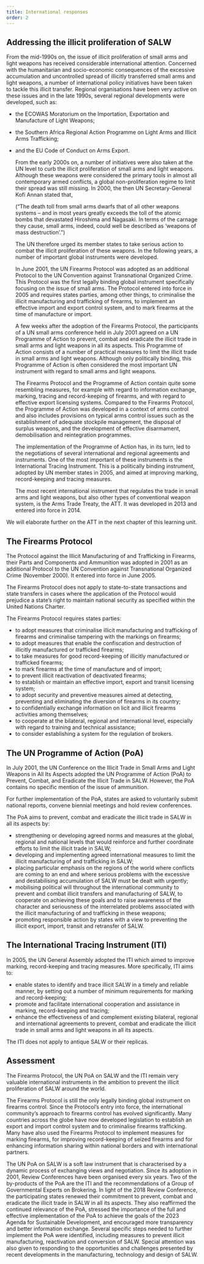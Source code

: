 ```yaml
---
title: International responses
order: 2
---
```


## Addressing the illicit proliferation of SALW

<Figure
  size="medium"
  src="10_12_dude.jpg.jpg"
  caption="Weapons stacked up on the floor"
  credit="Courtesy of Jasmin Porobic"
  alt="A man stands in a storage hall. Various rifles are stacked up on the floor in front of him."
  license=""
></Figure>

<LectureVideo smil="/lu10/HSFK-PC_LU10-CH03_12b_250107.smil" provider="video-stream">

  From the mid-1990s on, the issue of illicit proliferation of small arms and light weapons has received considerable international attention. Concerned with the humanitarian and socio-economic consequences of the excessive accumulation and uncontrolled spread of illicitly transferred small arms and light weapons, a number of international policy initiatives have been taken to tackle this illicit transfer.
  Regional organisations have been very active on these issues and in the late 1990s, several regional developments were developed, such as:
- the ECOWAS Moratorium on the Importation, Exportation and Manufacture of Light Weapons;
- the Southern Africa Regional Action Programme on Light Arms and Illicit Arms Trafficking;
- and the EU Code of Conduct on Arms Export.

  From the early 2000s on, a number of initiatives were also taken at the UN level to curb the illicit proliferation of small arms and light weapons. Although these weapons were considered the primary tools in almost all contemporary armed conflicts, a global non-proliferation regime to limit their spread was still missing. In 2000, the then UN Secretary-General Kofi Annan stated that,

  <Quote fullDocument="https://digitallibrary.un.org/record/410974/files/A_54_2000-EN.pdf?ln=en" cite='Kofi Annan: "We the Peoples: the role of the United Nations in the 21st century"'>

    <Figure
      size="medium"
      src="10_13_Annan.png.png"
      caption="Former UN Secretary-General Kofi Annan, 2012"
      credit="United States Mission Geneva (Flickr), CC BY-ND 2.0"
      alt="Former UN Secretary-General Kofi Annan, 2012"
      expandable={true}
      license=""
    ></Figure>

    (“The death toll from small arms dwarfs that of all other weapons systems – and in most years greatly exceeds the toll of the atomic bombs that devastated Hiroshima and Nagasaki. In terms of the carnage they cause, small arms, indeed, could well be described as ‘weapons of mass destruction’.”)

  </Quote>

  The UN therefore urged its member states to take serious action to combat the illicit proliferation of these weapons. In the following years, a number of important global instruments were developed.

  In June 2001, the UN Firearms Protocol was adopted as an additional Protocol to the UN Convention against Transnational Organized Crime. This Protocol was the first legally binding global instrument specifically focusing on the issue of small arms. The Protocol entered into force in 2005 and requires states parties, among other things, to criminalise the illicit manufacturing and trafficking of firearms, to implement an effective import and export control system, and to mark firearms at the time of manufacture or import.

  <Figure
    size="large"
    src="Resolution-Illicit-Manufacturing-of-Trafficking-in-Firearms.png"
    caption="UN Resolution A/RES/55/255 - 'Firearms Protocol'."
    credit="https://www.unodc.org/documents/treaties/UNTOC/Publications/A-RES%2055-255/55r255e.pdf"
    alt="Photo of the UN Resolution A/RES/55/255 - 'Firearms Protocol'."
    license=""
  ></Figure>

  A few weeks after the adoption of the Firearms Protocol, the participants of a UN small arms conference held in July 2001 agreed on a UN Programme of Action to prevent, combat and eradicate the illicit trade in small arms and light weapons in all its aspects. This Programme of Action consists of a number of practical measures to limit the illicit trade in small arms and light weapons. Although only politically binding, this Programme of Action is often considered the most important UN instrument with regard to small arms and light weapons.

  The Firearms Protocol and the Programme of Action contain quite some resembling measures, for example with regard to information exchange, marking, tracing and record-keeping of firearms, and with regard to effective export licensing systems. Compared to the Firearms Protocol, the Programme of Action was developed in a context of arms control and also includes provisions on typical arms control issues such as the establishment of adequate stockpile management, the disposal of surplus weapons, and the development of effective disarmament, demobilisation and reintegration programmes.

  The implementation of the Programme of Action has, in its turn, led to the negotiations of several international and regional agreements and instruments. One of the most important of these instruments is the International Tracing Instrument. This is a politically binding instrument, adopted by UN member states in 2005, and aimed at improving marking, record-keeping and tracing measures.

  The most recent international instrument that regulates the trade in small arms and light weapons, but also other types of conventional weapon system, is the Arms Trade Treaty, the ATT. It was developed in 2013 and entered into force in 2014.

</LectureVideo>

We will elaborate further on the ATT in the next chapter of this learning unit.

## The Firearms Protocol

The Protocol against the Illicit Manufacturing of and Trafficking in Firearms, their Parts and Components and Ammunition was adopted in 2001 as an additional Protocol to the UN Convention against Transnational Organized Crime (November 2000). It entered into force in June 2005.

The Firearms Protocol does not apply to state-to-state transactions and state transfers in cases where the application of the Protocol would prejudice a state’s right to maintain national security as specified within the United Nations Charter.

The Firearms Protocol requires states parties:
- to adopt measures that criminalise illicit manufacturing and trafficking of firearms and criminalise tampering with the markings on firearms;
- to adopt measures that enable the confiscation and  destruction of illicitly manufactured or trafficked firearms;
- to take measures for good record-keeping of illicitly manufactured or trafficked firearms;
- to mark firearms at the time of manufacture and of import;
- to prevent illicit reactivation of deactivated firearms;
- to establish or maintain an effective import, export and transit licensing system;
- to adopt security and preventive measures aimed at detecting, preventing and eliminating the diversion of firearms in its country;
- to confidentially exchange information on licit and illicit firearms activities among themselves;
- to cooperate at the bilateral, regional and international level, especially with regard to training and technical assistance;
- to consider establishing a system for the regulation of brokers.

## The UN Programme of Action (PoA)

In July 2001, the UN Conference on the Illicit Trade in Small Arms and Light Weapons in All Its Aspects adopted the UN Programme of Action (PoA) to Prevent, Combat, and Eradicate the Illicit Trade in SALW. However, the PoA contains no specific mention of the issue of ammunition.

For further implementation of the PoA, states are asked to voluntarily submit national reports, convene biennial meetings and hold review conferences.

The PoA aims to prevent, combat and eradicate the illicit trade in SALW in all its aspects by:
- strengthening or developing agreed norms and measures at the global, regional and national levels that would reinforce and further coordinate efforts to limit the illicit trade in SALW;
- developing and implementing agreed international measures to limit the illicit manufacturing of and trafficking in SALW;
- placing particular emphasis on the regions of the world where conflicts are coming to an end and where serious problems with the excessive and destabilising accumulation of SALW must be dealt with urgently;
- mobilising political will throughout the international community to prevent and combat illicit transfers and manufacturing of SALW, to cooperate on achieving these goals and to raise awareness of the character and seriousness of the interrelated problems associated with the illicit manufacturing of and trafficking in these weapons;
- promoting responsible action by states with a view to preventing the illicit export, import, transit and retransfer of SALW.

## The International Tracing Instrument (ITI)

In 2005, the UN General Assembly adopted the ITI which aimed to improve marking, record-keeping and tracing measures. More specifically, ITI aims to:
- enable states to identify and trace illicit SALW in a timely and reliable manner, by setting out a number of minimum requirements for marking and record-keeping;
- promote and facilitate international cooperation and assistance in marking, record-keeping and tracing;
- enhance the effectiveness of and complement existing bilateral, regional and international agreements to prevent, combat and eradicate the illicit trade in small arms and light weapons in all its aspects.

The ITI does not apply to antique SALW or their replicas.

<Figure
  size="medium"
  src="10_14_markings.png.png"
  caption="Markings on G3A3 rifle in Somalia"
  credit="Conflict Armament Research"
  alt="A closeup photo of markings on a G3A3 rifle in Somalia. The markings say 'G3-A3 6549480 EN'"
  license=""
></Figure>

## Assessment

The Firearms Protocol, the UN PoA on SALW and the ITI remain very valuable international instruments in the ambition to prevent the illicit proliferation of SALW around the world.

The Firearms Protocol is still the only legally binding global instrument on firearms control. Since the Protocol’s entry into force, the international community’s approach to firearms control has evolved significantly. Many countries across the globe have now developed legislation to establish an export and import control system and to criminalise firearms trafficking. Many have also used the Firearms Protocol to implement measures for marking firearms, for improving record-keeping of seized firearms and for enhancing information sharing within national borders and with international partners.

The UN PoA on SALW is a soft law instrument that is characterised by a dynamic process of exchanging views and negotiation. Since its adoption in 2001, Review Conferences have been organised every six years. Two of the by-products of the PoA are the ITI and the recommendations of a Group of Governmental Experts on Brokering. In light of the 2018 Review Conference, the participating states renewed their commitment to prevent, combat and eradicate the illicit trade in SALW in all its aspects. They also reaffirmed the continued relevance of the PoA, stressed the importance of the full and effective implementation of the PoA to achieve the goals of the 2023 Agenda for Sustainable Development, and encouraged more transparency and better information exchange. Several specific steps needed to further implement the PoA were identified, including measures to prevent illicit manufacturing, reactivation and conversion of SALW. Special attention was also given to responding to the opportunities and challenges presented by recent developments in the manufacturing, technology and design of SALW.


